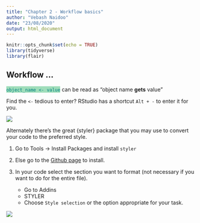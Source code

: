 ```yaml
---
title: "Chapter 2 - Workflow basics"
author: "Vebash Naidoo"
date: "23/08/2020"
output: html_document
---
```


```r
knitr::opts_chunk$set(echo = TRUE)
library(tidyverse)
library(flair)
```

## Workflow ...

<span style="color: #008080;background-color:#9FDDBA">`object_name <- value`</span> can be read as "object name __gets__ value"

Find the `<-` tedious to enter? RStudio has a shortcut `Alt + -` to enter it for you.

<image src = assets/alt_enter.gif>

Alternately there's the great {styler} package that you may use to convert your code to the preferred style.

1. Go to Tools -> Install Packages and install `styler`
1. Else go to the [Github page](https://github.com/r-lib/styler) to install.
1. In your code select the section you want to format (not necessary if you want to do for the entire file).

    * Go to Addins
    * STYLER
    * Choose `Style selection` or the option appropriate for your task.
  
<image src = assets/styler.gif>  


```r



```
